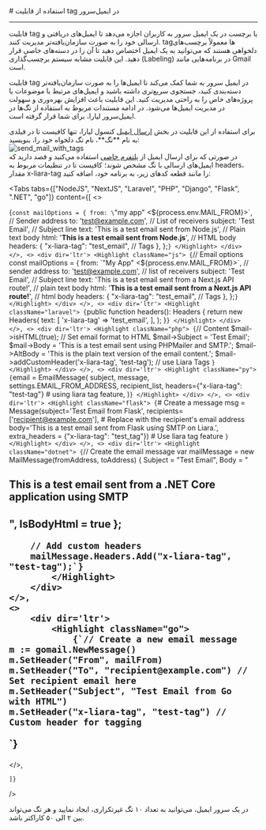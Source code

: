 

<Layout>
<Head>
<title>مستندات استفاده از تگ در ایمیل سرور - لیارا</title>
<meta property="og:title" content="مستندات خدمات رایانش ابری لیارا" />
<meta property="og:description" content="مستندات استفاده از قابلیت تگ در ایمیل‌سرور"  />
<meta property="og:image" content="https://files.liara.ir/liara/logos/liara-poster.jpg" />
</Head>
# استفاده از قابلیت tag در ایمیل‌سرور
<hr className="mb-2" />

قابلیت tag 
یا برچسب در یک ایمیل سرور به کاربران اجازه می‌دهد تا ایمیل‌های دریافتی و ارسالی خود را به صورت سازمان‌یافته‌تر مدیریت کنند. tagها معمولاً برچسب‌های دلخواهی هستند که می‌توانید به یک ایمیل اختصاص دهید تا آن را در دسته‌های خاصی قرار دهید. 
این قابلیت مشابه سیستم برچسب‌گذاری (Labeling) در برنامه‌هایی مانند Gmail است.
<div className="h-4" />

قابلیت tag در ایمیل سرور به شما کمک می‌کند تا ایمیل‌ها را به صورت سازمان‌یافته‌تر دسته‌بندی کنید، جستجوی سریع‌تری داشته باشید و ایمیل‌های مرتبط با موضوعات یا پروژه‌های خاص را به راحتی مدیریت کنید. این قابلیت باعث افزایش بهره‌وری و سهولت در مدیریت ایمیل‌ها می‌شود.
در ادامه مستندات مربوط به استفاده از تگ‌ها در ایمیل‌سرور لیارا، برای شما قرار گرفته است. 

<Section id="console" title="استفاده از تگ‌ها در کنسول"/>
برای استفاده از این قابلیت در بخش <a href="/email-server/how-tos/send-email-via-console" className="text-[#2196f3] ">ارسال ایمیل</a> کنسول لیارا، تنها کافیست تا در فیلدی
به نام **تگ**، نام تگ دلخواه خود را، بنویسید: 

<div className="h-4" />
<img src="https://files.liara.ir/liara/docs/send_mail_with_tags.png" alt="send_mail_with_tags" />
<div className="h-4" />

<Section id="code" title="استفاده از تگ‌ها در کد"/>
در صورتی که برای ارسال ایمیل از <a href="/email-server/how-tos/connect-via-platform/about" className="text-[#2196f3] ">پلتفرم خاصی</a> استفاده می‌کنید و قصد دارید که ایمیل‌های ارسالی 
با تگ مشخص شوند؛ کافیست تا در تنظیمات مربوط به <Important>headers</Important>، مقدار <Important>x-liara-tag</Important> را مانند قطعه کدهای زیر، به برنامه خود، اضافه کنید:


<Tabs 
    tabs={["NodeJS", "NextJS", "Laravel", "PHP", "Django", "Flask", ".NET", "go"]} 
    content={[
    <>
        <div dir='ltr'>
            <Highlight className="js">
                {`const mailOptions = {
    from: \`"my app" <\${process.env.MAIL_FROM}>\`, // Sender address
    to: 'test@example.com', // List of receivers
    subject: 'Test Email', // Subject line
    text: 'This is a test email sent from Node.js', // Plain text body
    html: '<b>This is a test email sent from Node.js</b>', // HTML body
    headers: {
      "x-liara-tag": "test_email", // Tags 
    },
};`}
            </Highlight>
        </div>
    </>,
    <>
        <div dir='ltr'>
            <Highlight className="js">
                {`// Email options
  const mailOptions = {
    from: \`"My App" <\${process.env.MAIL_FROM}>\`, // sender address
    to: 'test@example.com', // list of receivers
    subject: 'Test Email', // Subject line
    text: 'This is a test email sent from a Next.js API route!', // plain text body
    html: '<b>This is a test email sent from a Next.js API route!</b>', // html body
    headers: {
        "x-liara-tag": "test_email", // Tags 
      },
  };`}
            </Highlight>
        </div>
    </>,
    <>
        <div dir='ltr'>
            <Highlight className="laravel">
                {`public function headers(): Headers
    {
        return new Headers(
            text: [
                'x-liara-tag' => 'test_email',
            ],
        );
    }`}
            </Highlight>
        </div>
    </>,
    <>
        <div dir='ltr'>
            <Highlight className="php">
                {`// Content
$mail->isHTML(true);                                  // Set email format to HTML
$mail->Subject = 'Test Email';
$mail->Body    = 'This is a test email sent using PHPMailer and SMTP.';
$mail->AltBody = 'This is the plain text version of the email content.';
$mail->addCustomHeader('x-liara-tag', 'test-tag'); // use Liara Tags
`}
            </Highlight>
        </div>
    </>,
    <>
        <div dir='ltr'>
            <Highlight className="py">
                {`email = EmailMessage(
        subject,
        message,
        settings.EMAIL_FROM_ADDRESS,
        recipient_list,
        headers={"x-liara-tag": "test-tag"} # using liara tag feature,
    )`}
            </Highlight>
        </div>
    </>,
    <>
        <div dir='ltr'>
            <Highlight className="flask">
                {`# Create a message
msg = Message(subject='Test Email from Flask',
      recipients=['recipient@example.com'],  # Replace with the recipient's email address
      body='This is a test email sent from Flask using SMTP on Liara.',
      extra_headers = {"x-liara-tag": "test_tag"}) # Use liara tag feature
`}
            </Highlight>
        </div>
    </>,
    <>
        <div dir='ltr'>
            <Highlight className="dotnet">
                {`// Create the email message
        var mailMessage = new MailMessage(fromAddress, toAddress)
        {
            Subject = "Test Email",
            Body = "<h2>This is a test email sent from a .NET Core application using SMTP<h2>",
            IsBodyHtml = true
        };

        // Add custom headers
        mailMessage.Headers.Add("x-liara-tag", "test-tag");`}
            </Highlight>
        </div>
    </>,
    <>
        <div dir='ltr'>
            <Highlight className="go">
                {`// Create a new email message
    m := gomail.NewMessage()
    m.SetHeader("From", mailFrom)
    m.SetHeader("To", "recipient@example.com") // Set recipient email here
    m.SetHeader("Subject", "Test Email from Go with HTML")
    m.SetHeader("x-liara-tag", "test-tag") // Custom header for tagging
`}
            </Highlight>
        </div>
    </>,
    
    ]} 
/>

<Alert variant="info">
<p>
در یک سرور ایمیل، می‌توانید به تعداد ۱۰ تگ غیرتکراری، ایجاد نمایید و هر تگ می‌تواند بین ۲ الی ۵۰ کاراکتر باشد.
</p>
</Alert>




</Layout>